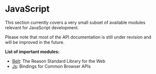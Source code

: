 
# JavaScript

This section currently covers a very small subset of available modules relevant
for JavaScript development.
  
Please note that most of the API documentation is
still under revision and will be improved in the future.

**List of important modules:**

- [Belt](latest/belt): The Reason Standard Library for the Web
- [Js](latest/js): Bindings for Common Browser APIs 
